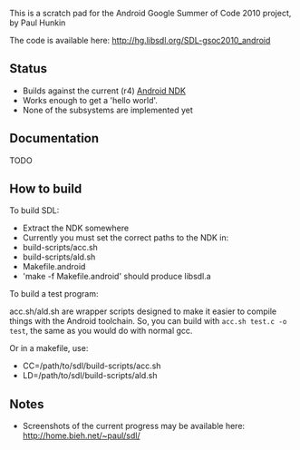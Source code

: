 This is a scratch pad for the Android Google Summer of Code 2010 project, by Paul Hunkin

The code is available here:
http://hg.libsdl.org/SDL-gsoc2010_android


== Status ==

* Builds against the current (r4) [http://developer.android.com/sdk/ndk/index.html Android NDK]
* Works enough to get a 'hello world'.
* None of the subsystems are implemented yet

== Documentation ==

TODO

== How to build ==

To build SDL:

* Extract the NDK somewhere
* Currently you must set the correct paths to the NDK in:
* build-scripts/acc.sh 
* build-scripts/ald.sh 
* Makefile.android
* 'make -f Makefile.android' should produce libsdl.a

To build a test program:

acc.sh/ald.sh are wrapper scripts designed to make it easier to compile things with the Android toolchain. So, you can build with <code>acc.sh test.c -o test</code>, the same as you would do with normal gcc.
 
Or in a makefile, use:
* CC=/path/to/sdl/build-scripts/acc.sh 
* LD=/path/to/sdl/build-scripts/ald.sh 

== Notes ==

* Screenshots of the current progress may be available here: [http://home.bieh.net/~paul/sdl/ http://home.bieh.net/~paul/sdl/]
